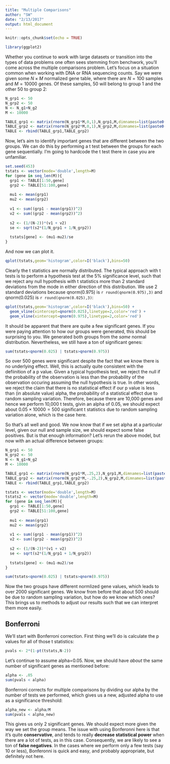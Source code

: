 ```yaml
---
title: "Multiple Comparisons"
author: "SW"
date: "2/13/2017"
output: html_document
---
```


```r
knitr::opts_chunk$set(echo = TRUE)

library(ggplot2)
```

Whether you continue to work with large datasets or transition into the types of data problems one often sees stemming from benchwork, you'll come across the multiple comparisons problem. Let's focus on a situation common when working with DNA or RNA sequencing counts. Say we were given some $N \times M$ normalized gene table, where there are $N=100$ samples and $M=10000$ genes. Of these samples, 50 will belong to group 1 and the other 50 to group 2:

```r
N_grp1 <- 50
N_grp2 <- 50
N <- N_g1+N_g2
M <- 10000

TABLE_grp1 <- matrix(rnorm(N_grp1*M,0,1),N_grp1,M,dimnames=list(paste0('sample',1:N_grp1),paste0('gene',1:M)))
TABLE_grp2 <- matrix(rnorm(N_grp2*M,0,1),N_grp2,M,dimnames=list(paste0('sample',1:N_grp2),paste0('gene',1:M)))
TABLE <- rbind(TABLE_grp1,TABLE_grp2)
```

Now, let's aim to identify important genes that are different between the two groups. We can do this by performing a t test between the groups for each gene sequentially. I'm going to hardcode the t test there in case you are unfamiliar.

```r
set.seed(453)
tstats <- vector(mode='double',length=M)
for (gene in seq_len(M)){
  grp1 <- TABLE[1:50,gene]
  grp2 <- TABLE[51:100,gene]
  
  mu1 <- mean(grp1)
  mu2 <- mean(grp2)
  
  v1 <- sum((grp1 - mean(grp1))^2)
  v2 <- sum((grp2 - mean(grp2))^2)
  
  s2 <- (1/(N-2))*(v1 + v2)
  se <- sqrt(s2*(1/N_grp1 + 1/N_grp2))
  
  tstats[gene] <- (mu1-mu2)/se
}
```

And now we can plot it.

```r
qplot(tstats,geom='histogram',color=I('black'),bins=50)
```


Clearly the t statistics are normally distributed. The typical approach with t tests is to perform a hypothesis test at the 5% significance level, such that we reject any null hypothesis with t statistics more than 2 standard deviations from the mode in either direction of this distribution. We use 2 standard deviations because qnorm(0.975) is `r round(qnorm(0.975),3)` and qnorm(0.025) is `r round(qnorm(0.025),3)`:

```r
qplot(tstats,geom='histogram',color=I('black'),bins=50) +
  geom_vline(xintercept=qnorm(0.025),linetype=2,color='red') +
  geom_vline(xintercept=qnorm(0.975),linetype=2,color='red')
```

It should be apparent that there are quite a few significant genes. If you were paying attention to how our groups were generated, this should be surprising to you. We generated both groups from the *same* normal distribution. Nevertheless, we still have a ton of significant genes:

```r
sum(tstats<qnorm(0.025) | tstats>qnorm(0.975))
```

So over 500 genes were significant despite the fact that we know there is no underlying effect. Well, this is actually quite consistent with the defiinition of a p value. Given a typical hypothesis test, we reject the null if the probability of the observation is less than the probability of the observation occuring assuming the null hypothesis is true. In other words, we reject the claim that there is no statistical effect if our p value is less than (in absolute value) alpha, the probability of a statistical effect due to random sampling variation. Therefore, because there are 10,000 genes and hence we perform 10,000 t tests, givin an alpha of 0.05, we should expect about $0.05 \times 10000 = 500$ significant t statistics due to random sampling variation alone, which is the case here.

So that's all well and good. We now know that if we set alpha at a particular level, given our null and sample size, we should expect some false positives. But is that enough information? Let's rerun the above model, but now with an actual difference between groups:

```r
N_grp1 <- 50
N_grp2 <- 50
N <- N_g1+N_g2
M <- 10000

TABLE_grp1 <- matrix(rnorm(N_grp1*M,.25,2),N_grp1,M,dimnames=list(paste0('sample',1:N_grp1),paste0('gene',1:M)))
TABLE_grp2 <- matrix(rnorm(N_grp2*M,-.25,2),N_grp2,M,dimnames=list(paste0('sample',1:N_grp2),paste0('gene',1:M)))
TABLE <- rbind(TABLE_grp1,TABLE_grp2)

tstats <- vector(mode='double',length=M)
tstats2 <- vector(mode='double',length=M)
for (gene in seq_len(M)){
  grp1 <- TABLE[1:50,gene]
  grp2 <- TABLE[51:100,gene]
  
  mu1 <- mean(grp1)
  mu2 <- mean(grp2)
  
  v1 <- sum((grp1 - mean(grp1))^2)
  v2 <- sum((grp2 - mean(grp2))^2)
  
  s2 <- (1/(N-2))*(v1 + v2)
  se <- sqrt(s2*(1/N_grp1 + 1/N_grp2))
  
  tstats[gene] <- (mu1-mu2)/se
}

sum(tstats<qnorm(0.025) | tstats>qnorm(0.975))
```

Now the two groups have different normlized gene values, which leads to over 2000 significant genes. We know from before that about 500 should be due to random sampling variation, but how do we know which ones? This brings us to methods to adjust our results such that we can interpret them more easily.

## Bonferroni

We'll start with Bonferroni correction. First thing we'll do is calculate the p values for all of those t statistics:

```r
pvals <- 2*(1-pt(tstats,N-2))
```

Let's continue to assume alpha=0.05. Now, we should have *about* the same number of significant genes as mentioned before:

```r
alpha <- .05
sum(pvals < alpha)
```

Bonferroni corrects for multiple comparisons by dividing our alpha by the number of tests we performed, which gives us a new, adjusted alpha to use as a significance threshold:

```r
alpha_new <- alpha/M
sum(pvals < alpha_new)
```

This gives us only 2 significant genes. We should expect more given the way we set the group means. The issue with using Bonferonni here is that it's quite **conservative**, and tends to really **decrease statistical power** when there are a lot of tests, as in this case. Consequently, we are likely to see a ton of **false negatives**. In the cases where we perform only a few tests (say 10 or less), Bonferonni is quick and easy, and probably appropriate, but definitely not here.


